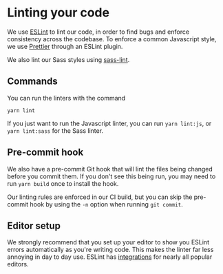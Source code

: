 # Linting your code

We use [ESLint](https://eslint.org/) to lint our code, in order to find bugs and enforce consistency across the codebase. To enforce a common Javascript style, we use [Prettier](https://prettier.io/) through an ESLint plugin.

We also lint our Sass styles using [sass-lint](https://github.com/sasstools/sass-lint).

## Commands

You can run the linters with the command

`yarn lint`

If you just want to run the Javascript linter, you can run `yarn lint:js`, or `yarn lint:sass` for the Sass linter.

## Pre-commit hook

We also have a pre-commit Git hook that will lint the files being changed before you commit them. If you don't see this being run, you may need to run `yarn build` once to install the hook.

Our linting rules are enforced in our CI build, but you can skip the pre-commit hook by using the `-n` option when running `git commit`.

## Editor setup

We strongly recommend that you set up your editor to show you ESLint errors automatically as you're writing code. This makes the linter far less annoying in day to day use. ESLint has [integrations](https://eslint.org/docs/user-guide/integrations) for nearly all popular editors.
